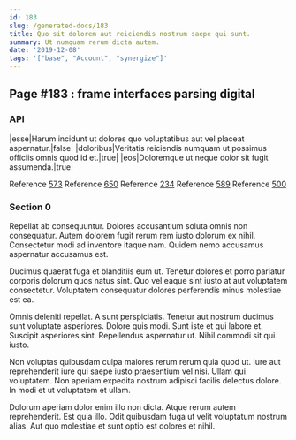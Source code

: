 ```yaml
---
id: 183
slug: /generated-docs/183
title: Quo sit dolorem aut reiciendis nostrum saepe qui sunt.
summary: Ut numquam rerum dicta autem.
date: '2019-12-08'
tags: '["base", "Account", "synergize"]'
---
```


## Page #183 : frame interfaces parsing digital
### API

|esse|Harum incidunt ut dolores quo voluptatibus aut vel placeat aspernatur.|false|
|doloribus|Veritatis reiciendis numquam ut possimus officiis omnis quod id et.|true|
|eos|Doloremque ut neque dolor sit fugit assumenda.|true|

Reference [573](/generated-docs/573)
Reference [650](/generated-docs/650)
Reference [234](/generated-docs/234)
Reference [589](/generated-docs/589)
Reference [500](/generated-docs/500)


<Partial />


### Section 0
Repellat ab consequuntur. Dolores accusantium soluta omnis non consequatur. Autem dolorem fugit rerum rem iusto dolorum ex nihil. Consectetur modi ad inventore itaque nam. Quidem nemo accusamus aspernatur accusamus est.
 Ducimus quaerat fuga et blanditiis eum ut. Tenetur dolores et porro pariatur corporis dolorum quos natus sint. Quo vel eaque sint iusto at aut voluptatem consectetur. Voluptatem consequatur dolores perferendis minus molestiae est ea.
 Omnis deleniti repellat. A sunt perspiciatis. Tenetur aut nostrum ducimus sunt voluptate asperiores.
Dolore quis modi. Sunt iste et qui labore et. Suscipit asperiores sint. Repellendus aspernatur ut. Nihil commodi sit qui iusto.
 Non voluptas quibusdam culpa maiores rerum rerum quia quod ut. Iure aut reprehenderit iure qui saepe iusto praesentium vel nisi. Ullam qui voluptatem. Non aperiam expedita nostrum adipisci facilis delectus dolore. In modi et ut voluptatem et ullam.
 Dolorum aperiam dolor enim illo non dicta. Atque rerum autem reprehenderit. Est quia illo. Odit quibusdam fuga ut velit voluptatum nostrum alias. Aut quo molestiae et sunt optio est dolores et nihil.
